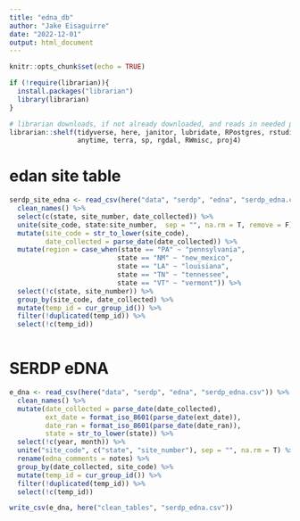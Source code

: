 ```yaml
---
title: "edna_db"
author: "Jake Eisaguirre"
date: "2022-12-01"
output: html_document
---
```


```r
knitr::opts_chunk$set(echo = TRUE)

if (!require(librarian)){
  install.packages("librarian")
  library(librarian)
}

# librarian downloads, if not already downloaded, and reads in needed packages
librarian::shelf(tidyverse, here, janitor, lubridate, RPostgres, rstudioapi, DBI, parsedate, stringr, hms,
                 anytime, terra, sp, rgdal, RWmisc, proj4)
```

# edan site table
```r

serdp_site_edna <- read_csv(here("data", "serdp", "edna", "serdp_edna.csv")) %>% 
  clean_names() %>% 
  select(c(state, site_number, date_collected)) %>% 
  unite(site_code, state:site_number,  sep = "", na.rm = T, remove = F) %>% 
  mutate(site_code = str_to_lower(site_code),
         date_collected = parse_date(date_collected)) %>% 
  mutate(region = case_when(state == "PA" ~ "pennsylvania",
                           state == "NM" ~ "new_mexico",
                           state == "LA" ~ "louisiana",
                           state == "TN" ~ "tennessee",
                           state == "VT" ~ "vermont")) %>% 
  select(!c(state, site_number)) %>% 
  group_by(site_code, date_collected) %>% 
  mutate(temp_id = cur_group_id()) %>% 
  filter(!duplicated(temp_id)) %>% 
  select(!c(temp_id))
  


```


# SERDP eDNA

```r

e_dna <- read_csv(here("data", "serdp", "edna", "serdp_edna.csv")) %>% 
  clean_names() %>% 
  mutate(date_collected = parse_date(date_collected),
         ext_date = format_iso_8601(parse_date(ext_date)),
         date_ran = format_iso_8601(parse_date(date_ran)),
         state = str_to_lower(state)) %>% 
  select(!c(year, month)) %>% 
  unite("site_code", c("state", "site_number"), sep = "", na.rm = T) %>% 
  rename(edna_comments = notes) %>% 
  group_by(date_collected, site_code) %>% 
  mutate(temp_id = cur_group_id()) %>% 
  filter(!duplicated(temp_id)) %>% 
  select(!c(temp_id))

write_csv(e_dna, here("clean_tables", "serdp_edna.csv"))

```